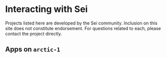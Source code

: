 
# Interacting with Sei

<Callout type="warning">
  Projects listed here are developed by the Sei community. Inclusion on this
  site does not constitute endorsement. For questions related to each, please
  contact the project directly.
</Callout>

## Apps on `arctic-1`

<Cards>
  <Card
    title="Camel"
    description="Sei's Liquidity Oasis"
    href="https://camel-finance-dev.vercel.app/?_vercel_share=omIuT4Za4DTvYd1NUwcPDzwMtJsEGPvX"
    image={camelLogo}
  />
  <Card
    title="Gamblino"
    description="GambleFi protocol covering crypto, sportsbook and classic games of chance"
    href="https://gamblino-staging-git-feature-gam-252-pr-2d8410-nima-enterprises.vercel.app/games/market-minds"
    image={gamblinoLogo}
  />
  <Card
    title="DragonSwap"
    description="The Native DEX on SEI"
    href="https://test.dragonswap.app/"
    image={dragonswapLogo}
  />
</Cards>
